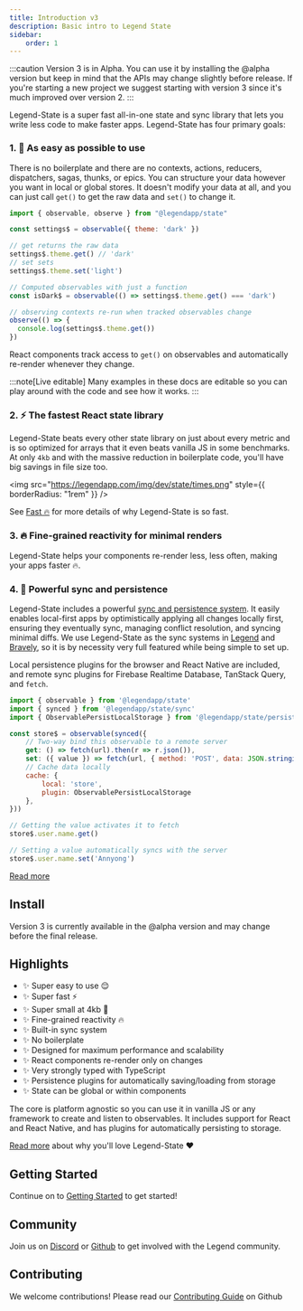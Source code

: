 ```yaml
---
title: Introduction v3
description: Basic intro to Legend State
sidebar:
    order: 1
---
```


:::caution
Version 3 is in Alpha. You can use it by installing the @alpha version but keep in mind that the APIs may change slightly before release. If you're starting a new project we suggest starting with version 3 since it's much improved over version 2.
:::


Legend-State is a super fast all-in-one state and sync library that lets you write less code to make faster apps. Legend-State has four primary goals:

### 1. 🦄 As easy as possible to use

There is no boilerplate and there are no contexts, actions, reducers, dispatchers, sagas, thunks, or epics. You can structure your data however you want in local or global stores. It doesn't modify your data at all, and you can just call `get()` to get the raw data and `set()` to change it.

```js
import { observable, observe } from "@legendapp/state"

const settings$ = observable({ theme: 'dark' })

// get returns the raw data
settings$.theme.get() // 'dark'
// set sets
settings$.theme.set('light')

// Computed observables with just a function
const isDark$ = observable(() => settings$.theme.get() === 'dark')

// observing contexts re-run when tracked observables change
observe(() => {
  console.log(settings$.theme.get())
})

```

React components track access to `get()` on observables and automatically re-render whenever they change.

:::note[Live editable]
Many examples in these docs are editable so you can play around with the code and see how it works.
:::

<Intro />

### 2. ⚡️ The fastest React state library

Legend-State beats every other state library on just about every metric and is so optimized for arrays that it even beats vanilla JS in some benchmarks. At only `4kb` and with the massive reduction in boilerplate code, you'll have big savings in file size too.

<img
  src="https://legendapp.com/img/dev/state/times.png"
  style={{ borderRadius: "1rem" }}
/>

See [Fast 🔥](../fast) for more details of why Legend-State is so fast.

### 3. 🔥 Fine-grained reactivity for minimal renders

Legend-State helps your components re-render less, less often, making your apps faster 🔥.

<Primitives />

### 4. 💾 Powerful sync and persistence

Legend-State includes a powerful [sync and persistence system](../../usage/persist-sync). It easily enables local-first apps by optimistically applying all changes locally first, ensuring they eventually sync, managing conflict resolution, and syncing minimal diffs. We use Legend-State as the sync systems in [Legend](https://legendapp.com) and [Bravely](https://bravely.io), so it is by necessity very full featured while being simple to set up.

Local persistence plugins for the browser and React Native are included, and remote sync plugins for Firebase Realtime Database, TanStack Query, and `fetch`.

```js
import { observable } from '@legendapp/state'
import { synced } from '@legendapp/state/sync'
import { ObservablePersistLocalStorage } from '@legendapp/state/persist-plugins/local-storage'

const store$ = observable(synced({
    // Two-way bind this observable to a remote server
    get: () => fetch(url).then(r => r.json()),
    set: ({ value }) => fetch(url, { method: 'POST', data: JSON.stringify(value) }),
    // Cache data locally
    cache: {
        local: 'store',
        plugin: ObservablePersistLocalStorage
    },
}))

// Getting the value activates it to fetch
store$.user.name.get()

// Setting a value automatically syncs with the server
store$.user.name.set('Annyong')
```

[Read more](../../usage/persist-sync)

## Install


Version 3 is currently available in the @alpha version and may change before the final release.

<Install name="@legendapp/state@alpha" />

## Highlights

- ✨ Super easy to use 😌
- ✨ Super fast ⚡️
- ✨ Super small at 4kb 🐥
- ✨ Fine-grained reactivity 🔥
- ✨ Built-in sync system
- ✨ No boilerplate
- ✨ Designed for maximum performance and scalability
- ✨ React components re-render only on changes
- ✨ Very strongly typed with TypeScript
- ✨ Persistence plugins for automatically saving/loading from storage
- ✨ State can be global or within components

The core is platform agnostic so you can use it in vanilla JS or any framework to create and listen to observables. It includes support for React and React Native, and has plugins for automatically persisting to storage.

[Read more](../why) about why you'll love Legend-State ❤️


## Getting Started

Continue on to [Getting Started](../getting-started) to get started!

## Community

Join us on [Discord](https://discord.gg/5CBaNtADNX) or [Github](https://github.com/LegendApp/legend-state) to get involved with the Legend community.

## Contributing

We welcome contributions! Please read our [Contributing Guide](https://github.com/LegendApp/legend-state) on Github
